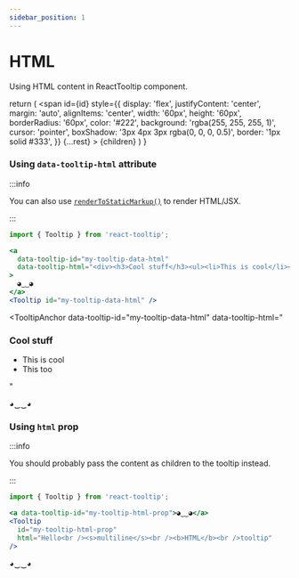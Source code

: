 ```yaml
---
sidebar_position: 1
---
```


# HTML

Using HTML content in ReactTooltip component.


  return (
    <span
      id={id}
      style={{
        display: 'flex',
        justifyContent: 'center',
        margin: 'auto',
        alignItems: 'center',
        width: '60px',
        height: '60px',
        borderRadius: '60px',
        color: '#222',
        background: 'rgba(255, 255, 255, 1)',
        cursor: 'pointer',
        boxShadow: '3px 4px 3px rgba(0, 0, 0, 0.5)',
        border: '1px solid #333',
      }}
      {...rest}
    >
      {children}
    </span>
  )
}

### Using `data-tooltip-html` attribute

:::info

You can also use [`renderToStaticMarkup()`](https://reactjs.org/docs/react-dom-server.html#rendertostaticmarkup) to render HTML/JSX.

:::

```jsx
import { Tooltip } from 'react-tooltip';

<a
  data-tooltip-id="my-tooltip-data-html"
  data-tooltip-html="<div><h3>Cool stuff</h3><ul><li>This is cool</li><li>This too</li></ul></div>"
>
  ◕‿‿◕
</a>
<Tooltip id="my-tooltip-data-html" />
```

<TooltipAnchor
  data-tooltip-id="my-tooltip-data-html"
  data-tooltip-html="<div><h3>Cool stuff</h3><ul><li>This is cool</li><li>This too</li></ul></div>"
>
  ◕‿‿◕
</TooltipAnchor>
<Tooltip id="my-tooltip-data-html" />

### Using `html` prop

:::info

You should probably pass the content as children to the tooltip instead.

:::

```jsx
import { Tooltip } from 'react-tooltip';

<a data-tooltip-id="my-tooltip-html-prop">◕‿‿◕</a>
<Tooltip
  id="my-tooltip-html-prop"
  html="Hello<br /><s>multiline</s><br /><b>HTML</b><br />tooltip"
/>
```

<TooltipAnchor data-tooltip-id="my-tooltip-html-prop">◕‿‿◕</TooltipAnchor>
<Tooltip
  id="my-tooltip-html-prop"
  html="Hello<br /><s>multiline</s><br /><b>HTML</b><br />tooltip"
/>
